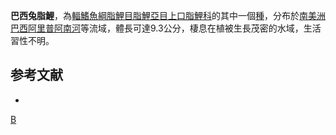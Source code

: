 {{Speciesbox 
| genus = Leporinus
| species = aripuanaensis
| authority = [[Garavello|Garavello]] & [[dos_Santos|dos Santos]], 1981
| status = NE
| status_system = IUCN3.1
| synonyms = *''Leporinus aripuanaensis''<br /><small>Garavello & dos Santos, 1992</small>
*''Leporinus aripuanensis''<br /><small>Garavello & dos Santos, 1992</small>
}}
'''巴西兔脂鯉'''，為[[輻鰭魚綱|輻鰭魚綱]][[脂鯉目|脂鯉目]][[脂鯉亞目|脂鯉亞目]][[上口脂鯉科|上口脂鯉科]]的其中一個[[種|種]]，分布於[[南美洲|南美洲]][[巴西|巴西]][[阿里普阿南河|阿里普阿南河]]等流域，體長可達9.3公分，棲息在植被生長茂密的水域，生活習性不明。

==参考文献==
{{refbegin}}
*{{FishBase_species|genus=Leporinus|species=aripuanaensis|year=2013|month=9}}
{{refend}}
{{Taxonbar}}

[[Category:兔脂鯉屬|B]]